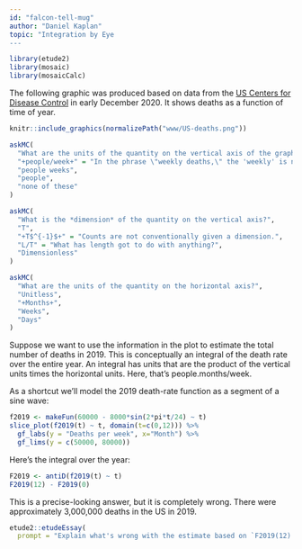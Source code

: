 ```yaml
---
id: "falcon-tell-mug"
author: "Daniel Kaplan"
topic: "Integration by Eye
---
```


```r
library(etude2)
library(mosaic)
library(mosaicCalc)
```


The following graphic was produced based on data from the [US Centers for Disease Control](https://www.cdc.gov/nchs/nvss/vsrr/covid19/excess_deaths.htm) in early December 2020. It shows deaths as a function of time of year.

```r
knitr::include_graphics(normalizePath("www/US-deaths.png"))
```

```r
askMC(
  "What are the units of the quantity on the vertical axis of the graph?",
  "+people/week+" = "In the phrase \"weekly deaths,\" the 'weekly' is not an adjective (as might be the case in, say, \"traffic deaths,\" but a description of the time interval over which the count was made.",
  "people weeks",
  "people", 
  "none of these"
)
```




```r
askMC(
  "What is the *dimension* of the quantity on the vertical axis?",
  "T",
  "+T$^{-1}$+" = "Counts are not conventionally given a dimension.",
  "L/T" = "What has length got to do with anything?",
  "Dimensionless"
)
```

```r
askMC(
  "What are the units of the quantity on the horizontal axis?",
  "Unitless",
  "+Months+",
  "Weeks",
  "Days"
)
```

Suppose we want to use the information in the plot to estimate the total number of deaths in 2019. This is conceptually an integral of the death rate over the entire year. An integral has units that are the product of the vertical units times the horizontal units. Here, that's people.months/week.

As a shortcut we'll model the 2019 death-rate function as a segment of a sine wave:
 
```r
f2019 <- makeFun(60000 - 8000*sin(2*pi*t/24) ~ t)
slice_plot(f2019(t) ~ t, domain(t=c(0,12))) %>%
  gf_labs(y = "Deaths per week", x="Month") %>%
  gf_lims(y = c(50000, 80000))
```

Here's the integral over the year:

```r
F2019 <- antiD(f2019(t) ~ t)
F2019(12) - F2019(0)
```
This is a precise-looking answer, but it is completely wrong. There were approximately 3,000,000 deaths in the US in 2019.


```r
etude2::etudeEssay(
  prompt = "Explain what's wrong with the estimate based on `F2019(12) - F2019(0)` and how you can easily fix it. (Hint: What are the units of `F2019()`?)")
```

